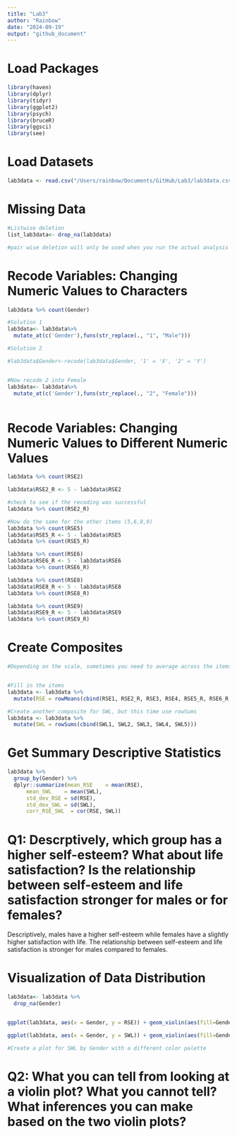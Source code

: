 ```yaml
---
title: "Lab3"
author: "Rainbow"
date: "2024-09-19"
output: "github_document"
---
```


# Load Packages
```r
library(haven)
library(dplyr)
library(tidyr)
library(ggplot2)
library(psych)
library(bruceR)
library(ggsci)
library(see)

```

# Load Datasets
```r

lab3data <- read.csv("/Users/rainbow/Documents/GitHub/Lab3/lab3data.csv")

```


# Missing Data
```r

#Listwise deletion
list_lab3data<- drop_na(lab3data)

#pair wise deletion will only be used when you run the actual analysis using "na.rm = TRUE"

```

# Recode Variables: Changing Numeric Values to Characters
```r

lab3data %>% count(Gender)

#Solution 1
lab3data<- lab3data%>%
  mutate_at(c('Gender'),funs(str_replace(., "1", "Male")))

#Solution 2

#lab3data$Gender<-recode(lab3data$Gender, '1' = 'X', '2' = 'Y')


#Now recode 2 into Female
lab3data<- lab3data%>%
  mutate_at(c('Gender'),funs(str_replace(., "2", "Female")))



```

# Recode Variables: Changing Numeric Values to Different Numeric Values
```r

lab3data %>% count(RSE2)

lab3data$RSE2_R <- 5 - lab3data$RSE2

#check to see if the recoding was successful
lab3data %>% count(RSE2_R)

#Now do the same for the other items (5,6,8,9)
lab3data %>% count(RSE5)
lab3data$RSE5_R <- 5 - lab3data$RSE5
lab3data %>% count(RSE5_R)

lab3data %>% count(RSE6)
lab3data$RSE6_R <- 5 - lab3data$RSE6
lab3data %>% count(RSE6_R)

lab3data %>% count(RSE8)
lab3data$RSE8_R <- 5 - lab3data$RSE8
lab3data %>% count(RSE8_R)

lab3data %>% count(RSE9)
lab3data$RSE9_R <- 5 - lab3data$RSE9
lab3data %>% count(RSE9_R)

```


# Create Composites
```r

#Depending on the scale, sometimes you need to average across the items, other times you might need to sum 


#Fill in the items
lab3data <- lab3data %>%
  mutate(RSE = rowMeans(cbind(RSE1, RSE2_R, RSE3, RSE4, RSE5_R, RSE6_R, RSE7, RSE8_R, RSE9_R, RSE10)))

#Create another composite for SWL, but this time use rowSums
lab3data <- lab3data %>%
  mutate(SWL = rowSums(cbind(SWL1, SWL2, SWL3, SWL4, SWL5)))
```


# Get Summary Descriptive Statistics
```r
lab3data %>%
  group_by(Gender) %>%
  dplyr::summarize(mean_RSE    = mean(RSE),
      mean_SWL    = mean(SWL),
      std_dev_RSE = sd(RSE),
      std_dev_SWL = sd(SWL),
      corr_RSE_SWL  = cor(RSE, SWL))


```

# Q1: Descrptively, which group has a higher self-esteem? What about life satisfaction? Is the relationship between self-esteem and life satisfaction stronger for males or for females? 
Descriptively, males have a higher self-esteem while females have a slightly higher satisfaction with life. The relationship between self-esteem and life satisfaction is stronger for males compared to females. 



# Visualization of Data Distribution
```r

lab3data<- lab3data %>%
  drop_na(Gender)


ggplot(lab3data, aes(x = Gender, y = RSE)) + geom_violin(aes(fill=Gender)) + scale_fill_simpsons() + theme_modern()

ggplot(lab3data, aes(x = Gender, y = SWL)) + geom_violin(aes(fill=Gender)) + scale_fill_pizza() + theme_modern()

#Create a plot for SWL by Gender with a different color palette

```

# Q2: What you can tell from looking at a violin plot? What you cannot tell? What inferences you can make based on the two violin plots? 

